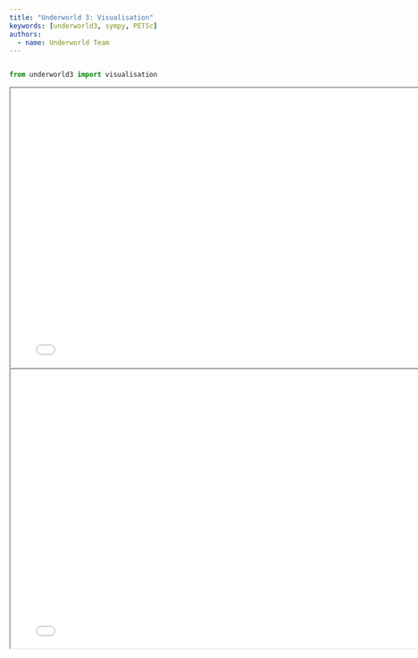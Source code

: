 ```yaml
---
title: "Underworld 3: Visualisation"
keywords: [underworld3, sympy, PETSc]
authors: 
  - name: Underworld Team
---
```


```python

from underworld3 import visualisation
```

```{=html}
<iframe width="780" height="500" src="media/pyvista/Sinker2D.html" title="Stokes sinker"></iframe>
```


```{=html}
<iframe width="780" height="500" src="media/pyvista/CubedSphereArrows.html" title="Stokes in a spherical segment"></iframe>
```



